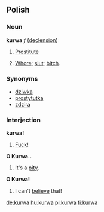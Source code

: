 ==Polish==

===Noun===
'''kurwa''' ''f'' ([[Wiktionary Appendix:Polish hard feminine noun declension|declension]])

# [[prostitute|Prostitute]]
# {{cattag|offensive}} [[whore|Whore]]; [[slut]]; [[bitch]].

===Synonyms===
*[[dziwka]]
*[[prostytutka]]
*[[zdzira]]

===Interjection===
'''kurwa!''' 

# [[fuck|Fuck]]!

<!--These need to be moved to the respective pages-->

'''O Kurwa..''' 

# It's a [[pity]].

'''O Kurwa!'''

# I can't [[believe]] that!

[[de:kurwa]]
[[hu:kurwa]]
[[pl:kurwa]]
[[fi:kurwa]]